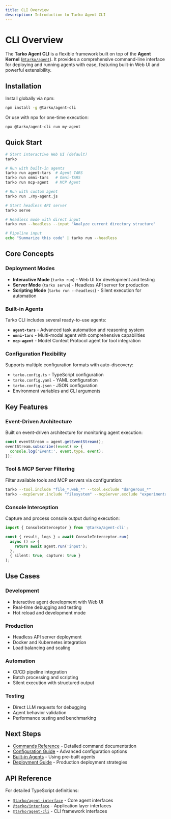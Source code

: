 ```yaml
---
title: CLI Overview
description: Introduction to Tarko Agent CLI
---
```


# CLI Overview

The **Tarko Agent CLI** is a flexible framework built on top of the **Agent Kernel** ([`@tarko/agent`](https://www.npmjs.com/package/@tarko/agent)). It provides a comprehensive command-line interface for deploying and running agents with ease, featuring built-in Web UI and powerful extensibility.

## Installation

Install globally via npm:

```bash
npm install -g @tarko/agent-cli
```

Or use with npx for one-time execution:

```bash
npx @tarko/agent-cli run my-agent
```

## Quick Start

```bash
# Start interactive Web UI (default)
tarko

# Run with built-in agents
tarko run agent-tars  # Agent TARS
tarko run omni-tars   # Omni-TARS
tarko run mcp-agent   # MCP Agent

# Run with custom agent
tarko run ./my-agent.js

# Start headless API server
tarko serve

# Headless mode with direct input
tarko run --headless --input "Analyze current directory structure"

# Pipeline input
echo "Summarize this code" | tarko run --headless
```

## Core Concepts

### Deployment Modes

- **Interactive Mode** (`tarko run`) - Web UI for development and testing
- **Server Mode** (`tarko serve`) - Headless API server for production
- **Scripting Mode** (`tarko run --headless`) - Silent execution for automation

### Built-in Agents

Tarko CLI includes several ready-to-use agents:

- **`agent-tars`** - Advanced task automation and reasoning system
- **`omni-tars`** - Multi-modal agent with comprehensive capabilities
- **`mcp-agent`** - Model Context Protocol agent for tool integration

### Configuration Flexibility

Supports multiple configuration formats with auto-discovery:
- `tarko.config.ts` - TypeScript configuration
- `tarko.config.yaml` - YAML configuration
- `tarko.config.json` - JSON configuration
- Environment variables and CLI arguments

## Key Features

### Event-Driven Architecture

Built on event-driven architecture for monitoring agent execution:

```typescript
const eventStream = agent.getEventStream();
eventStream.subscribe((event) => {
  console.log('Event:', event.type, event);
});
```

### Tool & MCP Server Filtering

Filter available tools and MCP servers via configuration:

```bash
tarko --tool.include "file_*,web_*" --tool.exclude "dangerous_*"
tarko --mcpServer.include "filesystem" --mcpServer.exclude "experimental_*"
```

### Console Interception

Capture and process console output during execution:

```typescript
import { ConsoleInterceptor } from '@tarko/agent-cli';

const { result, logs } = await ConsoleInterceptor.run(
  async () => {
    return await agent.run('input');
  },
  { silent: true, capture: true }
);
```

## Use Cases

### Development
- Interactive agent development with Web UI
- Real-time debugging and testing
- Hot reload and development mode

### Production
- Headless API server deployment
- Docker and Kubernetes integration
- Load balancing and scaling

### Automation
- CI/CD pipeline integration
- Batch processing and scripting
- Silent execution with structured output

### Testing
- Direct LLM requests for debugging
- Agent behavior validation
- Performance testing and benchmarking

## Next Steps

- [Commands Reference](/guide/cli/commands) - Detailed command documentation
- [Configuration Guide](/guide/cli/configuration) - Advanced configuration options
- [Built-in Agents](/guide/cli/built-in-agents) - Using pre-built agents
- [Deployment Guide](/guide/deployment/cli) - Production deployment strategies

## API Reference

For detailed TypeScript definitions:

- [`@tarko/agent-interface`](https://www.npmjs.com/package/@tarko/agent-interface) - Core agent interfaces
- [`@tarko/interface`](https://www.npmjs.com/package/@tarko/interface) - Application layer interfaces
- [`@tarko/agent-cli`](https://www.npmjs.com/package/@tarko/agent-cli) - CLI framework interfaces
